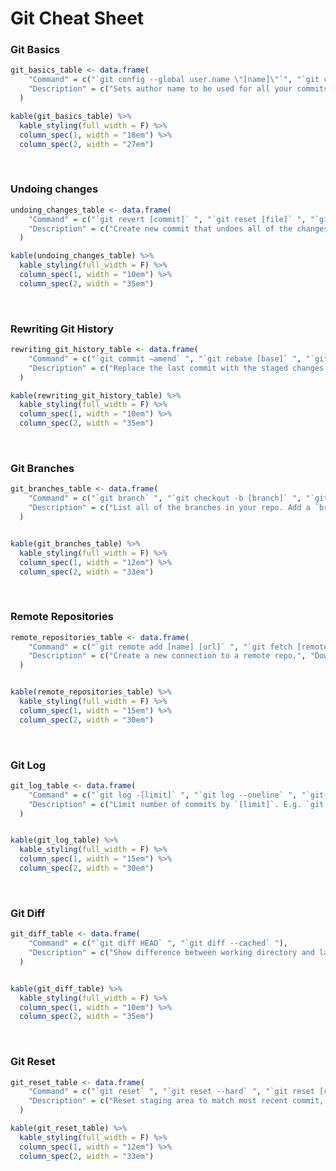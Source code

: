 \newpage

# Git Cheat Sheet {-}

### Git Basics {-}

```r
git_basics_table <- data.frame(
    "Command" = c("`git config --global user.name \"[name]\"`", "`git config --global user.email \"[email]\"`", "`git init [project-name]` ", "`git clone [repo]` ", "`git status` ", "`git diff` ", "`git add [file]` ", "`git diff --staged`", "`git reset [file]`", "`git commit -m “[message]”` ", "`git log` "),
    "Description" = c("Sets author name to be used for all your commits.", "Sets author email to be used for all your commits.", "Create empty Git repo in specified directory.", "Clone repo with version history located at `[repo]`.", "List all new or modified files to be committed.", "Show file changes not yet staged.", "Stage all changes in `[file]` for the next commit.", "Shows files differences between staging and the last file version.", "Unstages the file, but preserves its contents.", "Commit the staged snapshot to permanent version history.", "Display the entire commit history for the current branch.")
  )

kable(git_basics_table) %>%
  kable_styling(full_width = F) %>%
  column_spec(1, width = "18em") %>%
  column_spec(2, width = "27em")
```

&nbsp;


### Undoing changes {-}

```r
undoing_changes_table <- data.frame(
    "Command" = c("`git revert [commit]` ", "`git reset [file]` ", "`git clean -n` "),
    "Description" = c("Create new commit that undoes all of the changes made in `[commit]`, then apply it to the current branch. ", "Remove `[file]` from the staging area, but leave the working directory unchanged. This un-stages a file without overwriting any changes. ", "Shows which files would be removed from working directory. Use the `-f` flag in place of the `-n` flag to execute the clean. ")
  )

kable(undoing_changes_table) %>%
  kable_styling(full_width = F) %>%
  column_spec(1, width = "10em") %>%
  column_spec(2, width = "35em")
```

&nbsp;


### Rewriting Git History {-}

```r
rewriting_git_history_table <- data.frame(
    "Command" = c("`git commit —amend` ", "`git rebase [base]` ", "`git reflog` "),
    "Description" = c("Replace the last commit with the staged changes and last commit combined. Use with nothing staged to edit the last commit’s message. ", "Rebase the current branch onto `[base]`. `[base]` can be a commit ID, a branch name, a tag, or a relative reference to `HEAD`. ", "Show a log of changes to the local repository’s `HEAD`. Add `--relative-date` flag to show date info or `--all` to show all refs. ")
  )

kable(rewriting_git_history_table) %>%
  kable_styling(full_width = F) %>%
  column_spec(1, width = "10em") %>%
  column_spec(2, width = "35em")
```

&nbsp;


### Git Branches {-}

```r
git_branches_table <- data.frame(
    "Command" = c("`git branch` ", "`git checkout -b [branch]` ", "`git merge [branch]` "),
    "Description" = c("List all of the branches in your repo. Add a `branch` argument to create a new branch with the name `branch`. ", "Create and check out a new branch named `[branch]`. Drop the `-b` flag to checkout an existing branch. ", "Merge `[branch]` into the current branch. ")
  )


kable(git_branches_table) %>%
  kable_styling(full_width = F) %>%
  column_spec(1, width = "12em") %>%
  column_spec(2, width = "33em")
```

&nbsp;


### Remote Repositories {-}

```r
remote_repositories_table <- data.frame(
    "Command" = c("`git remote add [name] [url]` ", "`git fetch [remote]` ", "`git merge [remote]/[branch]`", "`git pull [remote]` ", "`git push [remote] [branch]` "),
    "Description" = c("Create a new connection to a remote repo.", "Downloads all history from the remote repo.", "Combines the remote branch into the current local branch", "Downloads and merges remote's copy of current branch.", "Uploads the branch and history to `[remote]`.")
  )


kable(remote_repositories_table) %>%
  kable_styling(full_width = F) %>%
  column_spec(1, width = "15em") %>%
  column_spec(2, width = "30em")
```

&nbsp;


### Git Log {-}

```r
git_log_table <- data.frame(
    "Command" = c("`git log -[limit]` ", "`git log --oneline` ", "`git log -p` ", "`git log —-stat` ", "`git log —-author= ”[pattern]”` ", "`git log —grep=”[pattern]”` ", "`git log [since]..[until]` ", "`git log -- [file]` ", "`git log --graph --decorate` "),
    "Description" = c("Limit number of commits by `[limit]`. E.g. `git log -5` will limit to 5 commits. ", "Condense each commit to a single line. ", "Display the full diff of each commit. ", "Include which files were altered and the relative number of lines that were added or deleted from each of them. ", "Search for commits by a particular author. ", "Search for commits with a commit message that matches [pattern]. ", "Shows commits that occur between `[since]` and `[until]`. Args can be a commit ID, branch name, `HEAD`, or any other kind of revision reference. ", "Only display commits that have the specified file. ", "`--graph` flag draws a text based graph of commits on left side of commit msgs. `--decorate` adds names of branches or tags of commits shown. ")
  )


kable(git_log_table) %>%
  kable_styling(full_width = F) %>%
  column_spec(1, width = "15em") %>%
  column_spec(2, width = "30em")
```

&nbsp;


### Git Diff {-}

```r
git_diff_table <- data.frame(
    "Command" = c("`git diff HEAD` ", "`git diff --cached` "),
    "Description" = c("Show difference between working directory and last commit. ", "Show difference between staged changes and last commit. ")
  )


kable(git_diff_table) %>%
  kable_styling(full_width = F) %>%
  column_spec(1, width = "10em") %>%
  column_spec(2, width = "35em")
```

&nbsp;


### Git Reset {-}

```r
git_reset_table <- data.frame(
    "Command" = c("`git reset` ", "`git reset --hard` ", "`git reset [commit]` ", "`git reset --hard [commit]` "),
    "Description" = c("Reset staging area to match most recent commit, but leave the working directory unchanged. ", "Reset staging area and working directory to match most recent commit and *overwrites all changes* in the working directory. ", "Move the current branch tip backward to `[commit]`, reset the staging area to match, but leave the working directory alone. ", "Same as previous, but resets both the staging area & working directory to match. Deletes uncommitted changes, and all commits after `[commit]`. ")
  )

kable(git_reset_table) %>%
  kable_styling(full_width = F) %>%
  column_spec(1, width = "12em") %>%
  column_spec(2, width = "33em")
```

&nbsp;

